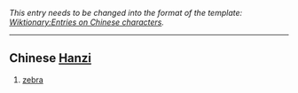 ''This entry needs to be changed into the format of the template: [[Wiktionary:Entries on Chinese characters]].''
----

== Chinese [[Hanzi]] ==
# [[zebra]]